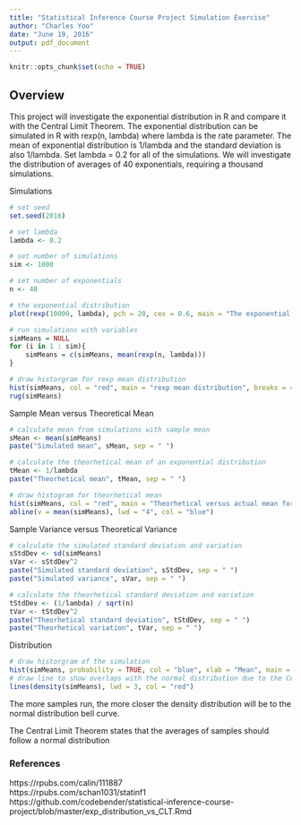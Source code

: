 ```yaml
---
title: "Statistical Inference Course Project Simulation Exercise"
author: "Charles Yoo"
date: "June 19, 2016"
output: pdf_document
---
```


```r
knitr::opts_chunk$set(echo = TRUE)
```

## Overview

This project will investigate the exponential distribution in R and compare it with the Central Limit Theorem. The exponential distribution can be simulated in R with rexp(n, lambda) where lambda is the rate parameter. The mean of exponential distribution is 1/lambda and the standard deviation is also 1/lambda. Set lambda = 0.2 for all of the simulations. We will investigate the distribution of averages of 40 exponentials, requiring a thousand simulations.

Simulations
```r
# set seed
set.seed(2016)

# set lambda
lambda <- 0.2

# set number of simulations
sim <- 1000

# set number of exponentials
n <- 40

# the exponential distribution
plot(rexp(10000, lambda), pch = 20, cex = 0.6, main = "The exponential distribution with lambda 0.2 and 10000")

# run simulations with variables
simMeans = NULL
for (i in 1 : sim){
    simMeans = c(simMeans, mean(rexp(n, lambda)))
}

# draw historgram for rexp mean distribution
hist(simMeans, col = "red", main = "rexp mean distribution", breaks = 40)
rug(simMeans)
```

Sample Mean versus Theoretical Mean
```r
# calculate mean from simulations with sample mean
sMean <- mean(simMeans)
paste("Simulated mean", sMean, sep = " ")

# calculate the theorhetical mean of an exponential distribution
tMean <- 1/lambda
paste("Theorhetical mean", tMean, sep = " ")

# draw histogram for theorhetical mean
hist(simMeans, col = "red", main = "Theorhetical versus actual mean for resp()", breaks = 40)
abline(v = mean(simMeans), lwd = "4", col = "blue")
```

Sample Variance versus Theoretical Variance
```r
# calculate the simulated standard deviation and variation
sStdDev <- sd(simMeans)
sVar <- sStdDev^2
paste("Simulated standard deviation", sStdDev, sep = " ")
paste("Simulated variance", sVar, sep = " ")

# calculate the theorhetical standard deviation and variation
tStdDev <- (1/lambda) / sqrt(n)
tVar <- tStdDev^2
paste("Theorhetical standard deviation", tStdDev, sep = " ")
paste("Theorhetical variation", tVar, sep = " ")
```

Distribution
```r
# draw historgram of the simulation
hist(simMeans, probability = TRUE, col = "blue", xlab = "Mean", main = "Mean distribution for rexp()", breaks = 40)
# draw line to show overlaps with the normal distribution due to the Central Limit Theorem
lines(density(simMeans), lwd = 3, col = "red")
```
The more samples run, the more closer the density distribution will be to the normal distribution bell curve.  

The Central Limit Theorem states that the averages of samples should follow a normal distribution

### References

https://rpubs.com/calin/111887  
https://rpubs.com/schan1031/statinf1  
https://github.com/codebender/statistical-inference-course-project/blob/master/exp_distribution_vs_CLT.Rmd